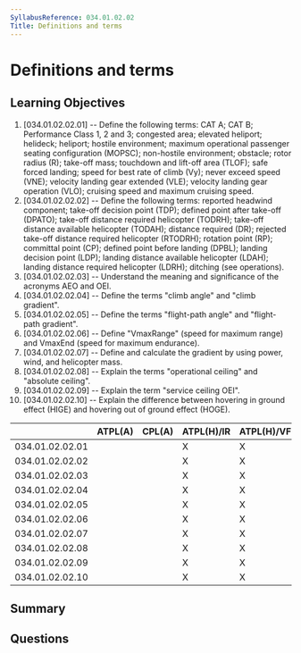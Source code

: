 ```yaml
---
SyllabusReference: 034.01.02.02
Title: Definitions and terms
---
```


# Definitions and terms

## Learning Objectives

1. [034.01.02.02.01] -- Define the following terms: CAT A; CAT B; Performance
   Class 1, 2 and 3; congested area; elevated heliport; helideck; heliport;
   hostile environment; maximum operational passenger seating configuration
   (MOPSC); non-hostile environment; obstacle; rotor radius (R); take-off mass;
   touchdown and lift-off area (TLOF); safe forced landing; speed for best rate
   of climb (Vy); never exceed speed (VNE); velocity landing gear extended
   (VLE); velocity landing gear operation (VLO); cruising speed and maximum
   cruising speed.
2. [034.01.02.02.02] -- Define the following terms: reported headwind component;
   take-off decision point (TDP); defined point after take-off (DPATO); take-off
   distance required helicopter (TODRH); take-off distance available helicopter
   (TODAH); distance required (DR); rejected take-off distance required
   helicopter (RTODRH); rotation point (RP); committal point (CP); defined point
   before landing (DPBL); landing decision point (LDP); landing distance
   available helicopter (LDAH); landing distance required helicopter (LDRH);
   ditching (see operations).
3. [034.01.02.02.03] -- Understand the meaning and significance of the acronyms
   AEO and OEI.
4. [034.01.02.02.04] -- Define the terms "climb angle" and "climb gradient".
5. [034.01.02.02.05] -- Define the terms "flight-path angle" and "flight-path
   gradient".
6. [034.01.02.02.06] -- Define "VmaxRange" (speed for maximum range) and VmaxEnd
   (speed for maximum endurance).
7. [034.01.02.02.07] -- Define and calculate the gradient by using power, wind,
   and helicopter mass.
8. [034.01.02.02.08] -- Explain the terms "operational ceiling" and "absolute
   ceiling".
9. [034.01.02.02.09] -- Explain the term "service ceiling OEI".
10. [034.01.02.02.10] -- Explain the difference between hovering in ground
    effect (HIGE) and hovering out of ground effect (HOGE).

|                 | ATPL(A) | CPL(A) | ATPL(H)/IR | ATPL(H)/VFR | CPL(H) | IR  | CBIR(A) |
| --------------- | ------- | ------ | ---------- | ----------- | ------ | --- | ------- |
| 034.01.02.02.01 |         |        | X          | X           | X      |     |         |
| 034.01.02.02.02 |         |        | X          | X           |        |     |         |
| 034.01.02.02.03 |         |        | X          | X           |        |     |         |
| 034.01.02.02.04 |         |        | X          | X           |        |     |         |
| 034.01.02.02.05 |         |        | X          | X           |        |     |         |
| 034.01.02.02.06 |         |        | X          | X           | X      |     |         |
| 034.01.02.02.07 |         |        | X          | X           |        |     |         |
| 034.01.02.02.08 |         |        | X          | X           | X      |     |         |
| 034.01.02.02.09 |         |        | X          | X           | X      |     |         |
| 034.01.02.02.10 |         |        | X          | X           | X      |     |         |

## Summary

## Questions
